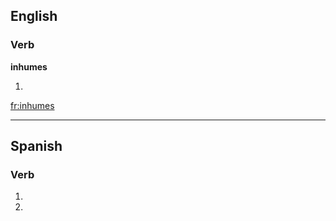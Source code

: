==English==

===Verb===
'''inhumes'''

# {{third-person singular of|[[inhume]]}}

[[fr:inhumes]]

----

==Spanish==

===Verb===
{{es-verb-form|inhumar}}

# {{es-verb form of|ending=ar|mood=imperative|sense=negative|pers=2|formal=no|number=singular|[[inhumar]]}}
# {{es-verb form of|ending=ar|mood=subjunctive|tense=present|pers=2|formal=no|number=singular|[[inhumar]]}}
{{rfc-auto}}